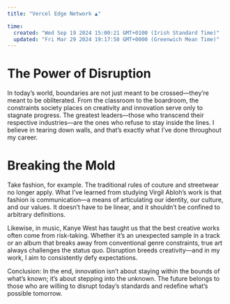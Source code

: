 ```yaml
---
title: "Vercel Edge Network ▲"

time:
  created: "Wed Sep 19 2024 15:00:21 GMT+0100 (Irish Standard Time)"
  updated: "Fri Mar 29 2024 19:17:50 GMT+0000 (Greenwich Mean Time)"
---
```


# The Power of Disruption

In today’s world, boundaries are not just meant to be crossed—they’re meant to be obliterated. From the classroom to the boardroom, the constraints society places on creativity and innovation serve only to stagnate progress. The greatest leaders—those who transcend their respective industries—are the ones who refuse to stay inside the lines. I believe in tearing down walls, and that’s exactly what I’ve done throughout my career.

# Breaking the Mold

Take fashion, for example. The traditional rules of couture and streetwear no longer apply. What I’ve learned from studying Virgil Abloh’s work is that fashion is communication—a means of articulating our identity, our culture, and our values. It doesn’t have to be linear, and it shouldn’t be confined to arbitrary definitions.

Likewise, in music, Kanye West has taught us that the best creative works often come from risk-taking. Whether it’s an unexpected sample in a track or an album that breaks away from conventional genre constraints, true art always challenges the status quo. Disruption breeds creativity—and in my work, I aim to consistently defy expectations.

Conclusion: In the end, innovation isn’t about staying within the bounds of what’s known; it’s about stepping into the unknown. The future belongs to those who are willing to disrupt today’s standards and redefine what’s possible tomorrow.